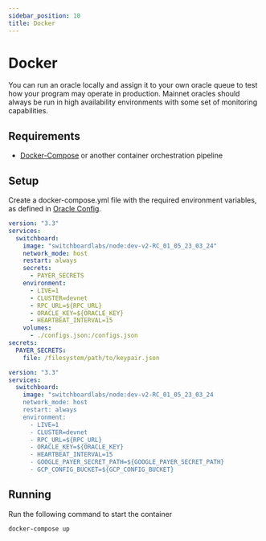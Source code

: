 ```yaml
---
sidebar_position: 10
title: Docker
---
```


# Docker

You can run an oracle locally and assign it to your own oracle queue to test how
your program may operate in production. Mainnet oracles should always be run in
high availability environments with some set of monitoring capabilities.

## Requirements

- [Docker-Compose](https://docs.docker.com/compose/install/) or another
  container orchestration pipeline

## Setup

Create a docker-compose.yml file with the required environment variables, as
defined in [Oracle Config](./#config).


<Tabs>
<TabItem value="local" label="Local Machine" default>

```yaml title="docker-compose.yml"
version: "3.3"
services:
  switchboard:
    image: "switchboardlabs/node:dev-v2-RC_01_05_23_03_24"
    network_mode: host
    restart: always
    secrets:
      - PAYER_SECRETS
    environment:
      - LIVE=1
      - CLUSTER=devnet
      - RPC_URL=${RPC_URL}
      - ORACLE_KEY=${ORACLE_KEY}
      - HEARTBEAT_INTERVAL=15
    volumes:
      - ./configs.json:/configs.json
secrets:
  PAYER_SECRETS:
    file: /filesystem/path/to/keypair.json
```

</TabItem>
<TabItem value="gcp" label="Google Container">

```yaml title="docker-compose.yml"
version: "3.3"
services:
  switchboard:
    image: "switchboardlabs/node:dev-v2-RC_01_05_23_03_24
    network_mode: host
    restart: always
    environment:
      - LIVE=1
      - CLUSTER=devnet
      - RPC_URL=${RPC_URL}
      - ORACLE_KEY=${ORACLE_KEY}
      - HEARTBEAT_INTERVAL=15
      - GOOGLE_PAYER_SECRET_PATH=${GOOGLE_PAYER_SECRET_PATH}
      - GCP_CONFIG_BUCKET=${GCP_CONFIG_BUCKET}
```

</TabItem>

</Tabs>

## Running

Run the following command to start the container

```bash
docker-compose up
```
